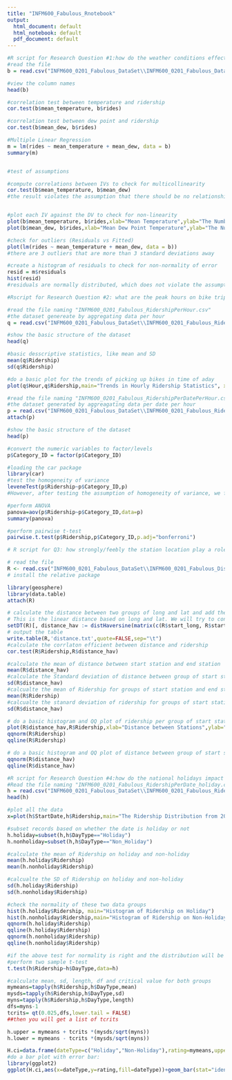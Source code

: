 ```yaml
---
title: "INFM600_Fabulous_Rnotebook"
output:
  html_document: default
  html_notebook: default
  pdf_document: default
---
```


```r
#R script for Research Question #1:how do the weather conditions effect bike trips?
#read the file
b = read.csv("INFM600_0201_Fabulous_DataSet\\INFM600_0201_Fabulous_DataSet_WeatherRide.csv")

#view the column names
head(b)

#correlation test between temperature and ridership
cor.test(b$mean_temperature, b$rides)

#correlation test between dew point and ridership
cor.test(b$mean_dew, b$rides)

#Multiple Linear Regression
m = lm(rides ~ mean_temperature + mean_dew, data = b)
summary(m)


#test of assumptions

#compute correlations between IVs to check for multicollinearity
cor.test(b$mean_temperature, b$mean_dew)
#the result violates the assumption that there should be no relationship between IVs. 


#plot each IV against the DV to check for non-linearity
plot(b$mean_temperature, b$rides,xlab="Mean Temperature",ylab="The Number of Ridership",main="The Relationship between Mean Temperature and Ridership")
plot(b$mean_dew, b$rides,xlab="Mean Dew Point Temperature",ylab="The Number of Ridership",main="The Relationship between Mean Dew Point Temperature and Ridership")

#check for outliers (Residuals vs Fitted)
plot(lm(rides ~ mean_temperature + mean_dew, data = b))
#there are 3 outliers that are more than 3 standard deviations away

#create a histogram of residuals to check for non-normality of error
resid = m$residuals
hist(resid)
#residuals are normally distributed, which does not violate the assumption

```


```r
#Rscript for Research Question #2: what are the peak hours on bike trips in a day

#read the file naming "INFM600_0201_Fabulous_RidershipPerHour.csv"
#the dataset genereate by aggregating data per hour
q = read.csv("INFM600_0201_Fabulous_DataSet\\INFM600_0201_Fabulous_RidershipPerHour.csv")

#show the basic structure of the dataset
head(q)

#basic desscriptive statistics, like mean and SD
mean(q$Ridership)
sd(q$Ridership)

#do a basic plot for the trends of picking up bikes in time of aday
plot(q$Hour,q$Ridership,main="Trends in Hourly Ridership Statistics", xlab="The time of a day",ylab="The Number ofRidership",type="s")

#read the file naming "INFM600_0201_Fabulous_RidershipPerDatePerHour.csv"
#the dataset generated by aggreagating data per date per hour
p = read.csv("INFM600_0201_Fabulous_DataSet\\INFM600_0201_Fabulous_RidershipPerDatePerHour.csv")
attach(p)

#show the basic structure of the dataset
head(p)

#convert the numeric variables to factor/levels
p$Category_ID = factor(p$Category_ID)

#loading the car package
library(car)
#test the homogeneity of variance
leveneTest(p$Ridership~p$Category_ID,p)
#However, after testing the assumption of homogeneity of variance, we found that our dataset violates this assumption

#perform ANOVA
panova=aov(p$Ridership~p$Category_ID,data=p)
summary(panova)

#perform pairwise t-test
pairwise.t.test(p$Ridership,p$Category_ID,p.adj="bonferroni")

```


```r
# R script for Q3: how strongly/feebly the station location play a role in bike trips

# read the file
R <- read.csv("INFM600_0201_Fabulous_DataSet\\INFM600_0201_Fabulous_DistanceBetweenStartAndEnd.csv") 
# install the relative package

library(geosphere)
library(data.table)
attach(R)

# calculate the distance between two groups of long and lat and add the distance into the table
# This is the linear distance based on long and lat. We will try to connect Google MAp API and calculate the route distance in the later
setDT(R)[, distance_hav := distHaversine(matrix(c(R$start_long, R$start_lat), ncol = 2), matrix(c(R$end_long, R$end_lat), ncol = 2))]  
# output the table
write.table(R,'distance.txt',quote=FALSE,sep="\t")
#calculate the corrlaton efficient between distance and ridership
cor.test(R$Ridership,R$distance_hav)

#calculate the mean of distance between start station and end station
mean(R$distance_hav)
#calculate the Standard deviation of distance between group of start station and end station
sd(R$distance_hav)
#calcualte the mean of Ridership for groups of start station and end station
mean(R$Ridership)
#calcualte the stanard deviation of ridership for groups of start station and end station
sd(R$distance_hav)

# do a basic histogram and QQ plot of ridership per group of start station and end station
plot(R$distance_hav,R$Ridership,xlab="Distance between Stations",ylab="The Number of Ridership",main="The Relationship between Distance and Ridership",type="h")
qqnorm(R$Ridership)
qqline(R$Ridership)

# do a basic histogram and QQ plot of distance between group of start station and end station
qqnorm(R$distance_hav)
qqline(R$distance_hav)

```

```r

#R script for Research Question #4:how do the national holidays impact the bike ride counts?
#Read the file naming "INFM600_0201_Fabulous_RidershipPerDate_holiday.csv"
h = read.csv("INFM600_0201_Fabulous_DataSet\\INFM600_0201_Fabulous_RidershipPerDate_holiday_edit.csv")
head(h)

#plot all the data
x=plot(h$StartDate,h$Ridership,main="The Ridership Distribution from 2010 to 2016",color="red",xlab="Date",ylab="The Number of Ridership",points(x,cex=1000000000000,col="red"), lwd=1.5)

#subset records based on whether the date is holiday or not
h.holiday=subset(h,h$DayType=="Holiday")
h.nonholiday=subset(h,h$DayType=="Non_Holiday")

#calculate the mean of Ridership on holiday and non-holiday
mean(h.holiday$Ridership)
mean(h.nonholiday$Ridership)

#calcualte the SD of Ridership on holiday and non-holiday
sd(h.holiday$Ridership)
sd(h.nonholiday$Ridership)

#check the normality of these two data groups
hist(h.holiday$Ridership, main="Histogram of Ridership on Holiday")
hist(h.nonholiday$Ridership,main="Histogram of Ridership on Non-Holiday")
qqnorm(h.holiday$Ridership)
qqline(h.holiday$Ridership)
qqnorm(h.nonholiday$Ridership)
qqline(h.nonholiday$Ridership)

#if the above test for normality is right and the distribution will be normal,we will 
#perform two sample t-test
t.test(h$Ridership~h$DayType,data=h)

#calculate mean, sd, length, df and critical value for both groups
mymeans=tapply(h$Ridership,h$DayType,mean)
mysds=tapply(h$Ridership,h$DayType,sd)
myns=tapply(h$Ridership,h$DayType,length)
dfs=myns-1
tcrits= qt(0.025,dfs,lower.tail = FALSE)
##then you will get a list of tcrits

h.upper = mymeans + tcrits *(mysds/sqrt(myns))
h.lower = mymeans - tcrits *(mysds/sqrt(myns))

H.ci=data.frame(dateType=c("Holiday","Non-Holiday"),rating=mymeans,upper=h.upper,lower=h.lower) 
#do a bar plot with error bar:
library(ggplot2)
ggplot(H.ci,aes(x=dateType,y=rating,fill=dateType))+geom_bar(stat="identity")+geom_errorbar(aes(ymin=h.lower,ymax=h.upper),width=0.2)+ggtitle("Bar plot for Holiday and Non_Holiday")

```

